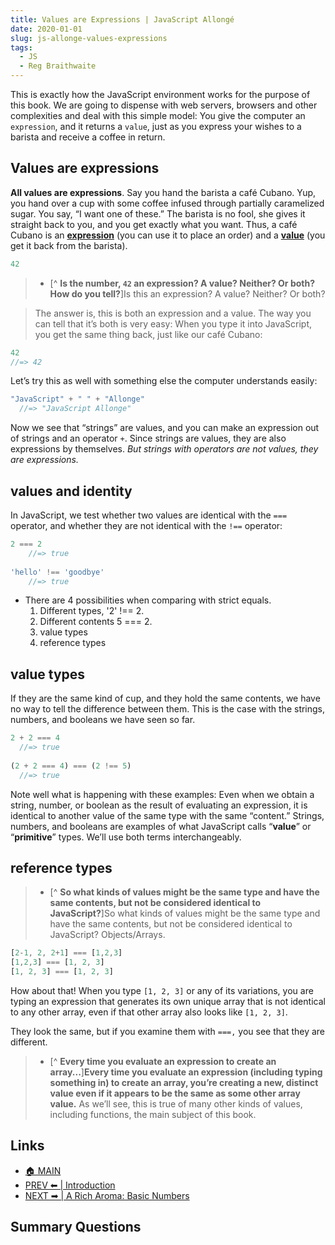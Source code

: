 ```yaml
---
title: Values are Expressions | JavaScript Allongé
date: 2020-01-01
slug: js-allonge-values-expressions
tags:
  - JS
  - Reg Braithwaite
--- 
```


This is exactly how the JavaScript environment works for the purpose of this book. We are going to dispense with web servers, browsers and other complexities and deal with this simple model: You give the computer an `expression`, and it returns a `value`, just as you express your wishes to a barista and receive a coffee in return.

## Values are expressions 

**All values are expressions**. Say you hand the barista a café Cubano. Yup, you hand over a cup with some coffee infused through partially caramelized sugar. You say, “I want one of these.” The barista is no fool, she gives it straight back to you, and you get exactly what you want. Thus, a café Cubano is an [**expression**]() (you can use it to place an order) and a [**value**]() (you get it back from the barista).

```js 
42 
```
> - [^ **Is the number, `42` an expression? A value? Neither? Or both? How do you tell?**]Is this an expression? A value? Neither? Or both?

> The answer is, this is both an expression and a value. The way you can tell that it’s both is very easy: When you type it into JavaScript, you get the same thing back, just like our café Cubano:
```js 
42
//=> 42
```
Let’s try this as well with something else the computer understands easily:
```js 
"JavaScript" + " " + "Allonge"
  //=> "JavaScript Allonge"
``` 
Now we see that “strings” are values, and you can make an expression out of strings and an operator `+`. Since strings are values, they are also expressions by themselves. *But strings with operators are not values, they are expressions.* 

## values and identity
In JavaScript, we test whether two values are identical with the `===` operator, and whether they are not identical with the `!==` operator:
```js
2 === 2
    //=> true
    
'hello' !== 'goodbye'
    //=> true
```
- There are 4 possibilities when comparing with strict equals. 
    1. Different types, '2' !== 2. 
    2. Different contents 5 === 2. 
    3. value types 
    4. reference types 

## value types
If they are the same kind of cup, and they hold the same contents, we have no way to tell the difference between them. This is the case with the strings, numbers, and booleans we have seen so far.
```js 
2 + 2 === 4
  //=> true
  
(2 + 2 === 4) === (2 !== 5)
  //=> true
```
Note well what is happening with these examples: Even when we obtain a string, number, or boolean as the result of evaluating an expression, it is identical to another value of the same type with the same “content.” Strings, numbers, and booleans are examples of what JavaScript calls “**value**” or “**primitive**” types. We’ll use both terms interchangeably.

## reference types
>- [^ **So what kinds of values might be the same type and have the same contents, but not be considered identical to JavaScript?**]So what kinds of values might be the same type and have the same contents, but not be considered identical to JavaScript? Objects/Arrays. 
```js 
[2-1, 2, 2+1] === [1,2,3]
[1,2,3] === [1, 2, 3]
[1, 2, 3] === [1, 2, 3]
``` 
How about that! When you type `[1, 2, 3]` or any of its variations, you are typing an expression that generates its own unique array that is not identical to any other array, even if that other array also looks like `[1, 2, 3]`.

They look the same, but if you examine them with `===,` you see that they are different. 

>-  [^ **Every time you evaluate an expression to create an array...**]**Every time you evaluate an expression (including typing something in) to create an array, you’re creating a new, distinct value even if it appears to be the same as some other array value.** As we’ll see, this is true of many other kinds of values, including functions, the main subject of this book.

## Links 
- [🏠 MAIN](/js-allonge-main) 
- [PREV ⬅ | Introduction ](/js-allonge-main)
- [NEXT ➡ | A Rich Aroma: Basic Numbers ](/js-allonge-basic-numbers)

## Summary Questions 